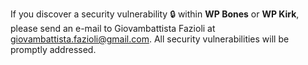 ​If you discover a security vulnerability :lock: within **WP Bones** or **WP Kirk**, please send an e-mail to Giovambattista Fazioli at giovambattista.fazioli@gmail.com. All security vulnerabilities will be promptly addressed.
